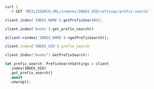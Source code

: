 <CodeGroup>

```bash cURL
curl \
  -X GET 'MEILISEARCH_URL/indexes/INDEX_UID/settings/prefix-search'
```

```javascript JS
client.index('INDEX_NAME').getPrefixSearch();
```

```python Python
client.index('books').get_prefix_search()
```

```php PHP
$client->index('INDEX_NAME')->getPrefixSearch();
```

```ruby Ruby
client.index('INDEX_UID').prefix_search
```

```go Go
client.Index("books").GetPrefixSearch()
```

```rust Rust
let prefix_search: PrefixSearchSettings = client
  .index(INDEX_UID)
  .get_prefix_search()
  .await
  .unwrap();
```
</CodeGroup>